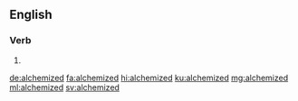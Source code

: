 ==English==

===Verb===
{{head|en|verb form}}

# {{en-past of|alchemize}}

[[de:alchemized]]
[[fa:alchemized]]
[[hi:alchemized]]
[[ku:alchemized]]
[[mg:alchemized]]
[[ml:alchemized]]
[[sv:alchemized]]